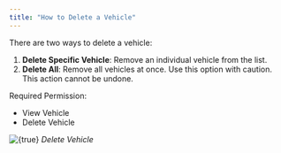 ```yaml
---
title: "How to Delete a Vehicle"
---
```


There are two ways to delete a vehicle:

1. **Delete Specific Vehicle**: Remove an individual vehicle from the list.
2. **Delete All**: Remove all vehicles at once. Use this option with caution. This action cannot be undone.

Required Permission:

- View Vehicle
- Delete Vehicle

<img src="https://t3837933.p.clickup-attachments.com/t3837933/396f338f-51cf-4b5a-a8c4-e3b55bcf5825/image.png" alt={true} /> _Delete Vehicle_